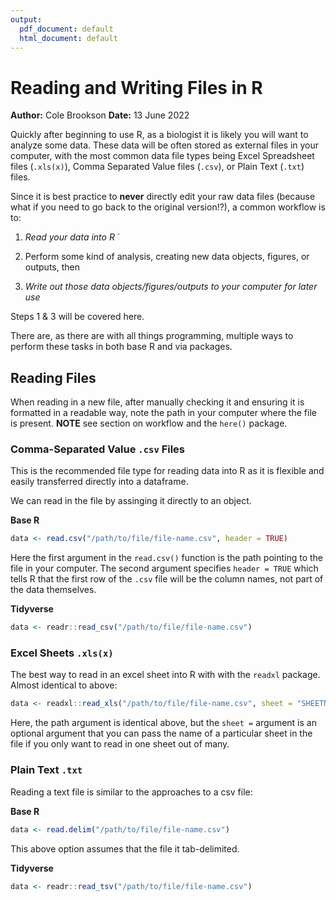 ```yaml
---
output:
  pdf_document: default
  html_document: default
---
```

# Reading and Writing Files in R 
**Author:** Cole Brookson
**Date:** 13 June 2022

Quickly after beginning to use R, as a biologist it is likely you will want to analyze some data. These data will be often stored as external files in your computer, with the most common data file types being Excel Spreadsheet files (`.xls(x)`), Comma Separated Value files (`.csv`), or Plain Text (`.txt`) files.

Since it is best practice to **never** directly edit your raw data files (because what if you need to go back to the original version!?), a common workflow is to:

1. *Read your data into R *`

2. Perform some kind of analysis, creating new data objects, figures, or outputs, then 

3. *Write out those data objects/figures/outputs to your computer for later use*

Steps 1 & 3 will be covered here. 

There are, as there are with all things programming, multiple ways to perform these tasks in both base R and via packages. 

## Reading Files 

When reading in a new file, after manually checking it and ensuring it is formatted in a readable way, note the path in your computer where the file is present. **NOTE** see section on workflow and the `here()` package. 

### Comma-Separated Value `.csv` Files    

This is the recommended file type for reading data into R as it is flexible and easily transferred directly into a dataframe. 

We can read in the file by assinging it directly to an object.

**Base R**
```r
data <- read.csv("/path/to/file/file-name.csv", header = TRUE)
```

Here the first argument in the `read.csv()` function is the path pointing to the file in your computer. The second argument specifies `header = TRUE` which tells R that the first row of the `.csv` file will be the column names, not part of the data themselves. 

**Tidyverse**

```r
data <- readr::read_csv("/path/to/file/file-name.csv")
```

### Excel Sheets `.xls(x)`

The best way to read in an excel sheet into R with with the `readxl` package. Almost identical to above: 

```r
data <- readxl::read_xls("/path/to/file/file-name.csv", sheet = "SHEETNAME")
```

Here, the path argument is identical above, but the `sheet =` argument is an optional argument that you can pass the name of a particular sheet in the file if you only want to read in one sheet out of many. 

### Plain Text `.txt`

Reading a text file is similar to the approaches to a csv file: 

**Base R**

```r
data <- read.delim("/path/to/file/file-name.csv")
```

This above option assumes that the file it tab-delimited. 

**Tidyverse**

```r
data <- readr::read_tsv("/path/to/file/file-name.csv")
```









